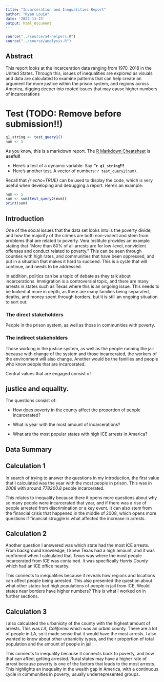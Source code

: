 ```yaml
---
title: "Incarceration and Inequalities Report"
author: "Ryan Louie"
date: '2022-11-23'
output: html_document
---
```


```r
source("../source/a4-helpers.R")
source("../source/analysis.R")
```

## Abstract
This report looks at the Incarceration data ranging from 1970-2018 in the United States. Through this, issues of inequalities are explored as visuals and data are calculated to examine patterns that can help create an argument for more justice within the prison system, and regions across America, digging deeper into rooted issues that may cause higher numbers of incarcerations

# Test (TODO: Remove before submission!!)
```r
q1_string <- test_query1()
num <- 5
```
As you know, this is a markdown report. The [R Markdown Cheatsheet](https://www.rstudio.com/wp-content/uploads/2015/02/rmarkdown-cheatsheet.pdf) is **useful!**

* Here's a test of a dynamic variable. Say **"`r q1_string`!!!**
* Here's another test. A vector
of numbers: `r test_query2(num)`.

Recall that _{r echo=TRUE}_ can be used to display the code,
which is very useful when developing and debugging a report. Here's an example:

```r
num <- 5
sum <- sum(test_query2(num))
print(sum)
```

## Introduction

One of the social issues that the data set looks into is the poverty divide, and how the majority of the crimes are both non-violent and stem from problems that are related to poverty. Vera Institute provides an example stating that “More than 80% of all arrests are for low-level, nonviolent offenses and conduct related to poverty.” This can be seen through counties with high rates, and communities that have been oppressed, and put in a situation that makes it hard to succeed. This is a cycle that will continue, and needs to be addressed.

In addition, politics can be a topic of debate as they talk about incarcerations. Immigration is a controversial topic, and there are many arrests in states such as Texas where this is an ongoing issue. This needs to be looked at more in depth, as there are many families being separated, deaths, and money spent through borders, but it is still an ongoing situation to sort out.


### The direct stakeholders ###

People in the prison system, as well as those in communities with poverty.

### The indirect stakeholders ###

Those working in the justice system, as well as the people running the jail because with change of the system and those incarcerated, the workers of the environment will also change. Another would be the families and people who know people that are incarcerated.

Central values that are engaged consist of

## justice and equality.

The questions consist of:

- How does poverty in the county affect the proportion of people incarcerated?

- What is year with the most amount of incarcerations?

- What are the most popular states with high ICE arrests in America?


## Data Summary

## Calculation 1
In search of trying to answer the questions in my introduction,
the first value that I calculated was the year with the most people in prison. This was in _2008_ with around _778200.8_ people incarcerated.

This relates to inequality because there it opens more questions about why so many people were incarcerated that year, and if there was a rise of people arrested from discrimination or a key event. It can also stem from the financial crisis that happened in the middle of 2008, which opens more questions if financial struggle is what affected the increase in arrests.

## Calculation 2
Another question I answered was which state had the most ICE arrests. From background knowledge, I knew Texas had a high amount, and it was confirmed when I calculated that _Texas_ was where the most people incarcerated from ICE was contained. It was specifically _Harris County_ which had an ICE office nearby.

This connects to inequalities because it reveals how regions and locations can affect people being arrested. This also presented the question about what other states had high populations of people in jail from ICE. Would states near borders have higher numbers? This is what I worked on in further sections.

## Calculation 3
I also calculated the urbanicity of the county with the highest amount of arrests. This was _LA, California_ which was an _urban_ county. There are a lot of people in LA, so it made sense that it would have the most arrests. I also wanted to know about other urbanicity types, and their proportion of total population and the amount of people in jail.

This connects to inequality because it connects back to poverty, and how that can affect getting arrested. Rural states may have a higher rate of arrest because poverty is one of the factors that leads to the most arrests. This highlights an inequality in the wealth gap in America, with a continuous cycle in communities in poverty, usually underrepresented groups.
